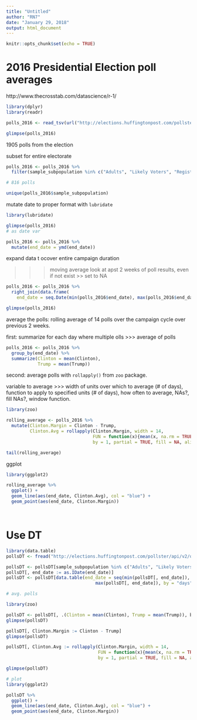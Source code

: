 ```yaml
---
title: "Untitled"
author: "RN7"
date: "January 29, 2018"
output: html_document
---
```


```r
knitr::opts_chunk$set(echo = TRUE)
```

# 2016 Presidential Election poll averages


http://www.thecrosstab.com/datascience/r-1/


```r
library(dplyr)
library(readr)

polls_2016 <- read_tsv(url("http://elections.huffingtonpost.com/pollster/api/v2/questions/16-US-Pres-GE%20TrumpvClinton/poll-responses-clean.tsv"))

glimpse(polls_2016)


```

1905 polls from the election

subset for entire electorate

```r
polls_2016 <- polls_2016 %>% 
  filter(sample_subpopulation %in% c("Adults", "Likely Voters", "Registered Voters"))

# 816 polls

unique(polls_2016$sample_subpopulation)

```

mutate date to proper format with `lubridate`

```r
library(lubridate)

glimpse(polls_2016)
# as date var

polls_2016 <- polls_2016 %>% 
  mutate(end_date = ymd(end_date))


```

expand data t ocover entire campaign duration

>>> moving average look at apst 2 weeks of poll results, even if not exist >> set to NA

```r
polls_2016 <- polls_2016 %>% 
  right_join(data.frame(
    end_date = seq.Date(min(polls_2016$end_date), max(polls_2016$end_date), by = "days")))

glimpse(polls_2016)

```


average the polls: rolling average of 14 polls over the campaign cycle over previous 2 weeks.


first: summarize for each day where multiple olls >>> average of polls 

```r
polls_2016 <- polls_2016 %>% 
  group_by(end_date) %>% 
  summarize(Clinton = mean(Clinton), 
            Trump = mean(Trump))
```


second: average polls with `rollapply()` from `zoo` package. 

variable to average >>> width of units over which to average (# of days), function to apply to specified units (# of days), how often to average, NAs?, fill NAs?, window function.

```r
library(zoo)

rolling_average <- polls_2016 %>% 
  mutate(Clinton.Margin = Clinton - Trump, 
         Clinton.Avg = rollapply(Clinton.Margin, width = 14, 
                                 FUN = function(x){mean(x, na.rm = TRUE)}, 
                                 by = 1, partial = TRUE, fill = NA, align = "right"))

tail(rolling_average)

```


ggplot

```r
library(ggplot2)

rolling_average %>% 
  ggplot() +
  geom_line(aes(end_date, Clinton.Avg), col = "blue") +
  geom_point(aes(end_date, Clinton.Margin))




```




# Use DT

```r

library(data.table)
pollsDT <- fread("http://elections.huffingtonpost.com/pollster/api/v2/questions/16-US-Pres-GE%20TrumpvClinton/poll-responses-clean.tsv")

pollsDT <- pollsDT[sample_subpopulation %in% c("Adults", "Likely Voters", "Registered Voters"), ]
pollsDT[, end_date := as.IDate(end_date)]
pollsDT <- pollsDT[data.table(end_date = seq(min(pollsDT[, end_date]),
                                  max(pollsDT[, end_date]), by = "days")), on = "end_date"]

# avg. polls

library(zoo)

pollsDT <- pollsDT[, .(Clinton = mean(Clinton), Trump = mean(Trump)), by = end_date]
glimpse(pollsDT)

pollsDT[, Clinton.Margin := Clinton - Trump]
glimpse(pollsDT)

pollsDT[, Clinton.Avg := rollapply(Clinton.Margin, width = 14, 
                                   FUN = function(x){mean(x, na.rm = TRUE)}, 
                                   by = 1, partial = TRUE, fill = NA, align = "right")]

glimpse(pollsDT)

# plot
library(ggplot2)

pollsDT %>% 
  ggplot() +
  geom_line(aes(end_date, Clinton.Avg), col = "blue") +
  geom_point(aes(end_date, Clinton.Margin))


```










